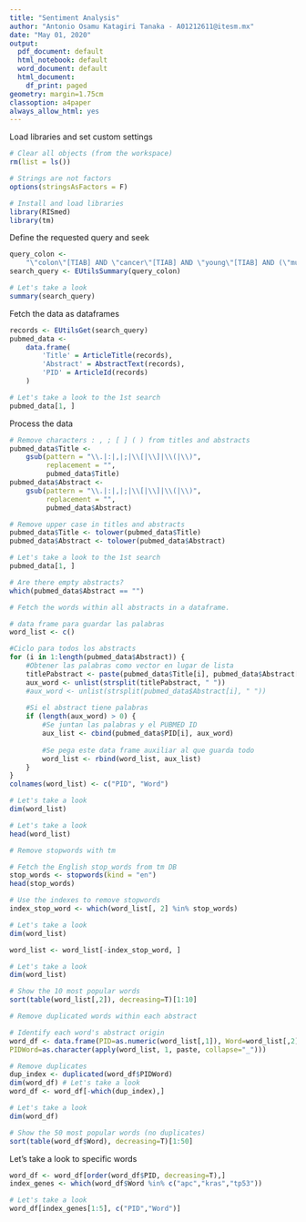 ```yaml
---
title: "Sentiment Analysis"
author: "Antonio Osamu Katagiri Tanaka - A01212611@itesm.mx"
date: "May 01, 2020"
output:
  pdf_document: default
  html_notebook: default
  word_document: default
  html_document:
    df_print: paged
geometry: margin=1.75cm
classoption: a4paper
always_allow_html: yes
---
```


Load libraries and set custom settings

```r
# Clear all objects (from the workspace)
rm(list = ls())

# Strings are not factors
options(stringsAsFactors = F)

# Install and load libraries
library(RISmed)
library(tm)
```

Define the requested query and seek

```r
query_colon <-
    "\"colon\"[TIAB] AND \"cancer\"[TIAB] AND \"young\"[TIAB] AND (\"mutation\"[TIAB] OR \"alteration\"[TIAB] OR \"treatment\"[TIAB] OR \"hereditary\"[TIAB])"
search_query <- EUtilsSummary(query_colon)

# Let's take a look
summary(search_query)
```

Fetch the data as dataframes

```r
records <- EUtilsGet(search_query)
pubmed_data <-
    data.frame(
        'Title' = ArticleTitle(records),
        'Abstract' = AbstractText(records),
        'PID' = ArticleId(records)
    )

# Let's take a look to the 1st search
pubmed_data[1, ]
```

Process the data

```r
# Remove characters : , ; [ ] ( ) from titles and abstracts
pubmed_data$Title <-
    gsub(pattern = "\\.|:|,|;|\\[|\\]|\\(|\\)",
         replacement = "",
         pubmed_data$Title)
pubmed_data$Abstract <-
    gsub(pattern = "\\.|:|,|;|\\[|\\]|\\(|\\)",
         replacement = "",
         pubmed_data$Abstract)

# Remove upper case in titles and abstracts
pubmed_data$Title <- tolower(pubmed_data$Title)
pubmed_data$Abstract <- tolower(pubmed_data$Abstract)

# Let's take a look to the 1st search
pubmed_data[1, ]
```

```r
# Are there empty abstracts?
which(pubmed_data$Abstract == "")
```

```r
# Fetch the words within all abstracts in a dataframe.

# data frame para guardar las palabras
word_list <- c()

#Ciclo para todos los abstracts
for (i in 1:length(pubmed_data$Abstract)) {
    #Obtener las palabras como vector en lugar de lista
    titlePabstract <- paste(pubmed_data$Title[i], pubmed_data$Abstract[i], sep = " ")
    aux_word <- unlist(strsplit(titlePabstract, " "))
    #aux_word <- unlist(strsplit(pubmed_data$Abstract[i], " "))
    
    #Si el abstract tiene palabras
    if (length(aux_word) > 0) {
        #Se juntan las palabras y el PUBMED ID
        aux_list <- cbind(pubmed_data$PID[i], aux_word)
        
        #Se pega este data frame auxiliar al que guarda todo
        word_list <- rbind(word_list, aux_list)
    }
}
colnames(word_list) <- c("PID", "Word")

# Let's take a look
dim(word_list)
```

```r
# Let's take a look
head(word_list)
```

```r
# Remove stopwords with tm

# Fetch the English stop_words from tm DB
stop_words <- stopwords(kind = "en")
head(stop_words)

# Use the indexes to remove stopwords
index_stop_word <- which(word_list[, 2] %in% stop_words)

# Let's take a look
dim(word_list)

word_list <- word_list[-index_stop_word, ]

# Let's take a look
dim(word_list)
```

```r
# Show the 10 most popular words
sort(table(word_list[,2]), decreasing=T)[1:10]
```

```r
# Remove duplicated words within each abstract

# Identify each word's abstract origin
word_df <- data.frame(PID=as.numeric(word_list[,1]), Word=word_list[,2],
PIDWord=as.character(apply(word_list, 1, paste, collapse="_")))

# Remove duplicates
dup_index <- duplicated(word_df$PIDWord)
dim(word_df) # Let's take a look
word_df <- word_df[-which(dup_index),]

# Let's take a look
dim(word_df)
```

```r
# Show the 50 most popular words (no duplicates)
sort(table(word_df$Word), decreasing=T)[1:50]
```

Let's take a look to specific words

```r
word_df <- word_df[order(word_df$PID, decreasing=T),]
index_genes <- which(word_df$Word %in% c("apc","kras","tp53"))

# Let's take a look
word_df[index_genes[1:5], c("PID","Word")]
```

